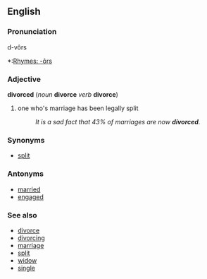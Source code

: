 ==English==

===Pronunciation===
d-vôrs
*:[[Rhymes:English:-ôrs|Rhymes: -ôrs]]

===Adjective===
'''divorced''' (''noun'' '''divorce''' ''verb'' '''divorce''')

#one who's marriage has been legally split
#:''It is a sad fact that 43% of marriages are now '''divorced'''.''

===Synonyms===
*[[split]]

===Antonyms===
*[[married]]
*[[engaged]]

===See also===
*[[divorce]]
*[[divorcing]]
*[[marriage]]
*[[split]]
*[[widow]]
*[[single]]